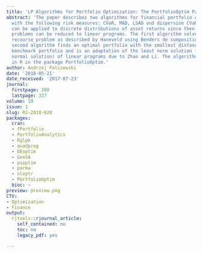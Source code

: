 ```yaml
---
title: 'LP Algorithms for Portfolio Optimization: The PortfolioOptim Package'
abstract: 'The paper describes two algorithms for financial portfolio optimization
  with the following risk measures: CVaR, MAD, LSAD and dispersion CVaR. These algorithms
  can be applied to discrete distributions of asset returns since then the optimization
  problems can be reduced to linear programs. The first algorithm solves a simple
  recourse problem as described by Haneveld using Benders de composition method. The
  second algorithm finds an optimal portfolio with the smallest distance to a given
  benchmark portfolio and is an adaptation of the least norm solution (called also
  normal solution) of linear programs due to Zhao and Li. The algorithms are implemented
  in R in the package PortfolioOptim.'
author: Andrzej Palczewski
date: '2018-05-21'
date_received: '2017-07-23'
journal:
  firstpage: 308
  lastpage: 327
volume: 10
issue: 1
slug: RJ-2018-028
packages:
  cran:
  - fPortfolio
  - PortfolioAnalytics
  - Rglpk
  - quadprog
  - DEoptim
  - GenSA
  - psoptim
  - parma
  - nloptr
  - PortfolioOptim
  bioc: ~
preview: preview.png
CTV:
- Optimization
- Finance
output:
  rjtools::rjournal_article:
    self_contained: no
    toc: no
    legacy_pdf: yes

---
```

